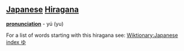 == [[Japanese]] [[Hiragana]] ==
'''[[pronunciation]]''' - yú (yu)

For a list of words starting with this hiragana see: [[Wiktionary:Japanese index ゆ]]